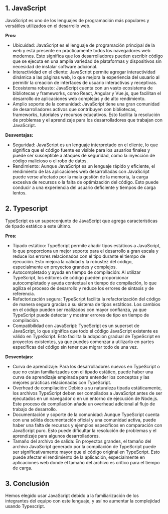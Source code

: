 ## 1. JavaScript
JavaScript es uno de los lenguajes de programación más populares y versátiles utilizados en el desarrollo web.

__Pros:__

- Ubicuidad: JavaScript es el lenguaje de programación principal de la web y está presente en prácticamente todos los navegadores web modernos. Esto significa que los desarrolladores pueden escribir código que se ejecuta en una amplia variedad de plataformas y dispositivos sin necesidad de instalar software adicional.
- Interactividad en el cliente: JavaScript permite agregar interactividad dinámica a las páginas web, lo que mejora la experiencia del usuario al permitir la creación de interfaces de usuario interactivas y receptivas.
- Ecosistema robusto: JavaScript cuenta con un vasto ecosistema de bibliotecas y frameworks, como React, Angular y Vue.js, que facilitan el desarrollo de aplicaciones web complejas y de alto rendimiento.
- Amplio soporte de la comunidad: JavaScript tiene una gran comunidad de desarrolladores activos que contribuyen con bibliotecas, frameworks, tutoriales y recursos educativos. Esto facilita la resolución de problemas y el aprendizaje para los desarrolladores que trabajan con JavaScript.

__Desventajas:__

- Seguridad: JavaScript es un lenguaje interpretado en el cliente, lo que significa que el código fuente es visible para los usuarios finales y puede ser susceptible a ataques de seguridad, como la inyección de código malicioso o el robo de datos.
- Rendimiento: Aunque JavaScript es un lenguaje rápido y eficiente, el rendimiento de las aplicaciones web desarrolladas con JavaScript puede verse afectado por la mala gestión de la memoria, la carga excesiva de recursos o la falta de optimización del código. Esto puede conducir a una experiencia del usuario deficiente y tiempos de carga lentos.

## 2. Typescript
TypeScript es un superconjunto de JavaScript que agrega características de tipado estático a este último.

__Pros:__

- Tipado estático: TypeScript permite añadir tipos estáticos a JavaScript, lo que proporciona un mejor soporte para el desarrollo a gran escala y reduce los errores relacionados con el tipo durante el tiempo de ejecución. Esto mejora la calidad y la robustez del código, especialmente en proyectos grandes y complejos.
- Autocompletado y ayuda en tiempo de compilación: Al utilizar TypeScript, los editores de código pueden proporcionar autocompletado y ayuda contextual en tiempo de compilación, lo que agiliza el proceso de desarrollo y reduce los errores de sintaxis y de referencia.
- Refactorización segura: TypeScript facilita la refactorización del código de manera segura gracias a su sistema de tipos estáticos. Los cambios en el código pueden ser realizados con mayor confianza, ya que TypeScript puede detectar y mostrar errores de tipo en tiempo de compilación.
- Compatibilidad con JavaScript: TypeScript es un superset de JavaScript, lo que significa que todo el código JavaScript existente es válido en TypeScript. Esto facilita la adopción gradual de TypeScript en proyectos existentes, ya que puedes comenzar a utilizarlo en partes específicas del código sin tener que migrar todo de una vez.

__Desventajas:__

- Curva de aprendizaje: Para los desarrolladores nuevos en TypeScript o que no están familiarizados con el tipado estático, puede haber una curva de aprendizaje empinada para entender los conceptos y las mejores prácticas relacionadas con TypeScript.
- Overhead de compilación: Debido a su naturaleza tipada estáticamente, los archivos TypeScript deben ser compilados a JavaScript antes de ser ejecutados en un navegador o en un entorno de ejecución de Node.js. Este proceso de compilación añade un overhead adicional al flujo de trabajo de desarrollo.
- Documentación y soporte de la comunidad: Aunque TypeScript cuenta con una sólida documentación oficial y una comunidad activa, puede haber una falta de recursos y ejemplos específicos en comparación con JavaScript puro. Esto puede dificultar la resolución de problemas y el aprendizaje para algunos desarrolladores.
- Tamaño del archivo de salida: En proyectos grandes, el tamaño del archivo JavaScript generado por la compilación de TypeScript puede ser significativamente mayor que el código original en TypeScript. Esto puede afectar el rendimiento de la aplicación, especialmente en aplicaciones web donde el tamaño del archivo es crítico para el tiempo de carga.

## 3. Conclusión
Hemos elegido usar JavaScript debido a la familiarización de los integrantes del equipo con este lenguaje, y así no aumentar la complejidad usando Typescript.
